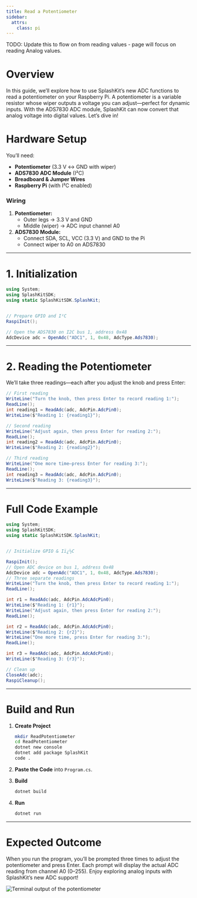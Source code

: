 ```yaml
---
title: Read a Potentiometer
sidebar:
  attrs:
    class: pi
---
```


TODO: Update this to flow on from reading values - page will focus on reading Analog values.


# Overview

In this guide, we’ll explore how to use SplashKit’s new ADC functions to read a potentiometer on your Raspberry Pi. A potentiometer is a variable resistor whose wiper outputs a voltage you can adjust—perfect for dynamic inputs. With the ADS7830 ADC module, SplashKit can now convert that analog voltage into digital values. Let’s dive in!

# Hardware Setup

You’ll need:

- **Potentiometer** (3.3 V ↔ GND with wiper)  
- **ADS7830 ADC Module** (I²C)  
- **Breadboard & Jumper Wires**  
- **Raspberry Pi** (with I²C enabled)

### Wiring

1. **Potentiometer:**  
   - Outer legs → 3.3 V and GND  
   - Middle (wiper) → ADC input channel A0  
2. **ADS7830 Module:**  
   - Connect SDA, SCL, VCC (3.3 V) and GND to the Pi  
   - Connect wiper to A0 on ADS7830

---

# 1. Initialization

```csharp
using System;
using SplashKitSDK;
using static SplashKitSDK.SplashKit;


// Prepare GPIO and I²C
RaspiInit();

// Open the ADS7830 on I2C bus 1, address 0x48
AdcDevice adc = OpenAdc("ADC1", 1, 0x48, AdcType.Ads7830);
````

---

# 2. Reading the Potentiometer

We’ll take three readings—each after you adjust the knob and press Enter:

```csharp
// First reading
WriteLine("Turn the knob, then press Enter to record reading 1:");
ReadLine();
int reading1 = ReadAdc(adc, AdcPin.AdcPin0);
WriteLine($"Reading 1: {reading1}");

// Second reading
WriteLine("Adjust again, then press Enter for reading 2:");
ReadLine();
int reading2 = ReadAdc(adc, AdcPin.AdcPin0);
WriteLine($"Reading 2: {reading2}");

// Third reading
WriteLine("One more time—press Enter for reading 3:");
ReadLine();
int reading3 = ReadAdc(adc, AdcPin.AdcPin0);
WriteLine($"Reading 3: {reading3}");
```

---

# Full Code Example

<Accordion>
  <AccordionItem header="Full Code (C#)">

```csharp
using System;
using SplashKitSDK;
using static SplashKitSDK.SplashKit;


// Initialize GPIO & Iï¿½C

RaspiInit();
// Open ADC device on bus 1, address 0x48
AdcDevice adc = OpenAdc("ADC1", 1, 0x48, AdcType.Ads7830);
// Three separate readings
WriteLine("Turn the knob, then press Enter to record reading 1:");
ReadLine();

int r1 = ReadAdc(adc, AdcPin.AdcAdcPin0);
WriteLine($"Reading 1: {r1}");
WriteLine("Adjust again, then press Enter for reading 2:");
ReadLine();

int r2 = ReadAdc(adc, AdcPin.AdcAdcPin0);
WriteLine($"Reading 2: {r2}");
WriteLine("One more time, press Enter for reading 3:");
ReadLine();

int r3 = ReadAdc(adc, AdcPin.AdcAdcPin0);
WriteLine($"Reading 3: {r3}");

// Clean up
CloseAdc(adc);
RaspiCleanup();
```

  </AccordionItem>
</Accordion>

---

# Build and Run

1. **Create Project**

   ```bash
   mkdir ReadPotentiometer
   cd ReadPotentiometer
   dotnet new console
   dotnet add package SplashKit
   code .
   ```

2. **Paste the Code** into `Program.cs`.

3. **Build**

   ```bash
   dotnet build
   ```

4. **Run**

   ```bash
   dotnet run
   ```

---

# Expected Outcome

When you run the program, you’ll be prompted three times to adjust the potentiometer and press Enter. Each prompt will display the actual ADC reading from channel A0 (0–255). Enjoy exploring analog inputs with SplashKit’s new ADC support!

![Terminal output of the potentiometer](./images/potentiometer_output.png)
